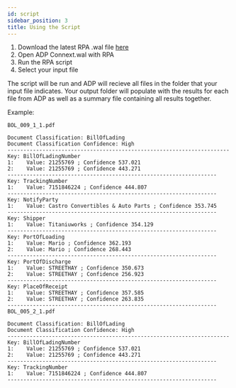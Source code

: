 ```yaml
---
id: script
sidebar_position: 3
title: Using the Script
---
```

1. Download the latest RPA .wal file [here](https://github.com/ibm-client-engineering/solution-cp4ba-document-processing/blob/main/assets/rpa-connector/scripts/ADP%20Connect.wal)
2. Open ADP Connext.wal with RPA
3. Run the RPA script
4. Select your input file

The script will be run and ADP will recieve all files in the folder that your input file indicates. Your output folder will populate with the results for each file from ADP as well as a summary file containing all results together.

Example:
```
BOL_009_1_1.pdf

Document Classification: BillOfLading
Document Classification Confidence: High
----------------------------------------------------------------------
Key: BillOfLadingNumber
1:    Value: 21255769 ; Confidence 537.021
2:    Value: 21255769 ; Confidence 443.271
------------------------------------------------------------------
Key: TrackingNumber
1:    Value: 7151846224 ; Confidence 444.807
------------------------------------------------------------------
Key: NotifyParty
1:    Value: Castro Convertibles & Auto Parts ; Confidence 353.745
------------------------------------------------------------------
Key: Shipper
1:    Value: Titaniuworks ; Confidence 354.129
------------------------------------------------------------------
Key: PortOfLoading
1:    Value: Mario ; Confidence 362.193
2:    Value: Mario ; Confidence 268.443
------------------------------------------------------------------
Key: PortOfDischarge
1:    Value: STREETHAY ; Confidence 350.673
2:    Value: STREETHAY ; Confidence 256.923
------------------------------------------------------------------
Key: PlaceOfReceipt
1:    Value: STREETHAY ; Confidence 357.585
2:    Value: STREETHAY ; Confidence 263.835
------------------------------------------------------------------
BOL_005_2_1.pdf

Document Classification: BillOfLading
Document Classification Confidence: High
----------------------------------------------------------------------
Key: BillOfLadingNumber
1:    Value: 21255769 ; Confidence 537.021
2:    Value: 21255769 ; Confidence 443.271
------------------------------------------------------------------
Key: TrackingNumber
1:    Value: 7151846224 ; Confidence 444.807
------------------------------------------------------------------
```